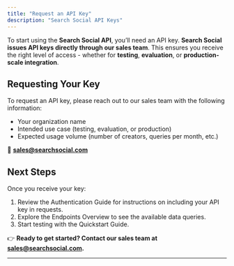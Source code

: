 ```yaml
---
title: "Request an API Key"
description: "Search Social API Keys"
---
```


To start using the **Search Social API**, you’ll need an API key. **Search Social issues API keys directly through our sales team**. This ensures you receive the right level of access - whether for **testing**, **evaluation**, or **production-scale integration**.

## **Requesting Your Key**

To request an API key, please reach out to our sales team with the following information:

- Your organization name
- Intended use case (testing, evaluation, or production)
- Expected usage volume (number of creators, queries per month, etc.)

📧 [**sales@searchsocial.com**](mailto:sales@searchsocial.com)

## **Next Steps**

Once you receive your key:

1. Review the Authentication Guide for instructions on including your API key in requests.
2. Explore the Endpoints Overview to see the available data queries.
3. Start testing with the Quickstart Guide.

👉 **Ready to get started? Contact our sales team at **[**sales@searchsocial.com**](mailto:sales@searchsocial.com)**.**

---